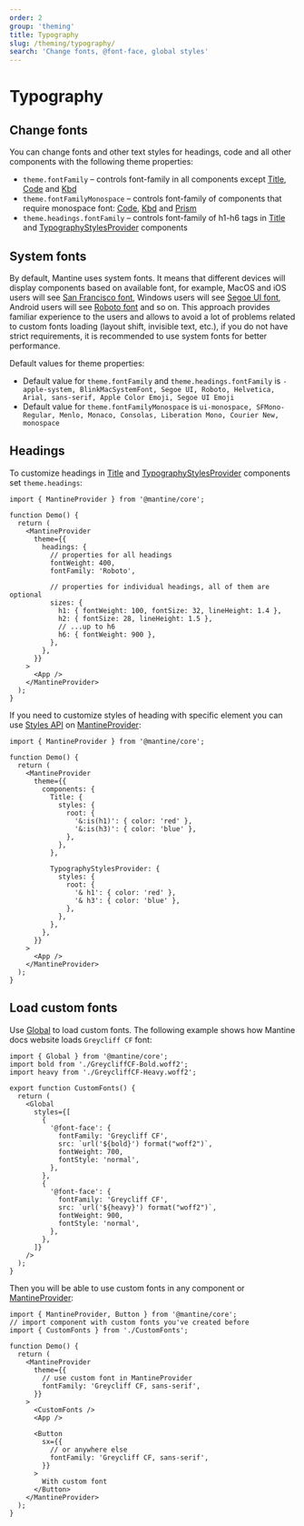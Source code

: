 ```yaml
---
order: 2
group: 'theming'
title: Typography
slug: /theming/typography/
search: 'Change fonts, @font-face, global styles'
---
```



# Typography

## Change fonts

You can change fonts and other text styles for headings, code and all other components with the following theme properties:

- `theme.fontFamily` – controls font-family in all components except [Title](/core/title/), [Code](/core/code/) and [Kbd](/core/kbd/)
- `theme.fontFamilyMonospace` – controls font-family of components that require monospace font: [Code](/core/code/), [Kbd](/core/kbd/) and [Prism](/others/prism/)
- `theme.headings.fontFamily` – controls font-family of h1-h6 tags in [Title](/core/title/) and [TypographyStylesProvider](/core/typography-styles-provider/) components

<Demo data={ThemeDemos.themeFontsExtend} />

## System fonts

By default, Mantine uses system fonts. It means that different devices will display components based on available font,
for example, MacOS and iOS users will see [San Francisco font](https://developer.apple.com/fonts/),
Windows users will see [Segoe UI font](https://docs.microsoft.com/en-us/typography/font-list/segoe-ui),
Android users will see [Roboto font](https://fonts.google.com/specimen/Roboto) and so on.
This approach provides familiar experience to the users and allows to avoid a lot of problems
related to custom fonts loading (layout shift, invisible text, etc.), if you do not have strict
requirements, it is recommended to use system fonts for better performance.

Default values for theme properties:

- Default value for `theme.fontFamily` and `theme.headings.fontFamily` is `-apple-system, BlinkMacSystemFont, Segoe UI, Roboto, Helvetica, Arial, sans-serif, Apple Color Emoji, Segoe UI Emoji`
- Default value for `theme.fontFamilyMonospace` is `ui-monospace, SFMono-Regular, Menlo, Monaco, Consolas, Liberation Mono, Courier New, monospace`

## Headings

To customize headings in [Title](/core/title/) and [TypographyStylesProvider](/core/typography-styles-provider/) components
set `theme.headings`:

```tsx
import { MantineProvider } from '@mantine/core';

function Demo() {
  return (
    <MantineProvider
      theme={{
        headings: {
          // properties for all headings
          fontWeight: 400,
          fontFamily: 'Roboto',

          // properties for individual headings, all of them are optional
          sizes: {
            h1: { fontWeight: 100, fontSize: 32, lineHeight: 1.4 },
            h2: { fontSize: 28, lineHeight: 1.5 },
            // ...up to h6
            h6: { fontWeight: 900 },
          },
        },
      }}
    >
      <App />
    </MantineProvider>
  );
}
```

If you need to customize styles of heading with specific element you can use [Styles API](/styles/styles-api/) on
[MantineProvider](/theming/mantine-provider/):

```tsx
import { MantineProvider } from '@mantine/core';

function Demo() {
  return (
    <MantineProvider
      theme={{
        components: {
          Title: {
            styles: {
              root: {
                '&:is(h1)': { color: 'red' },
                '&:is(h3)': { color: 'blue' },
              },
            },
          },

          TypographyStylesProvider: {
            styles: {
              root: {
                '& h1': { color: 'red' },
                '& h3': { color: 'blue' },
              },
            },
          },
        },
      }}
    >
      <App />
    </MantineProvider>
  );
}
```

## Load custom fonts

Use [Global](/styles/global-styles/) to load custom fonts.
The following example shows how Mantine docs website loads `Greycliff CF` font:

```tsx
import { Global } from '@mantine/core';
import bold from './GreycliffCF-Bold.woff2';
import heavy from './GreycliffCF-Heavy.woff2';

export function CustomFonts() {
  return (
    <Global
      styles={[
        {
          '@font-face': {
            fontFamily: 'Greycliff CF',
            src: `url('${bold}') format("woff2")`,
            fontWeight: 700,
            fontStyle: 'normal',
          },
        },
        {
          '@font-face': {
            fontFamily: 'Greycliff CF',
            src: `url('${heavy}') format("woff2")`,
            fontWeight: 900,
            fontStyle: 'normal',
          },
        },
      ]}
    />
  );
}
```

Then you will be able to use custom fonts in any component or [MantineProvider](/theming/mantine-provider/):

```tsx
import { MantineProvider, Button } from '@mantine/core';
// import component with custom fonts you've created before
import { CustomFonts } from './CustomFonts';

function Demo() {
  return (
    <MantineProvider
      theme={{
        // use custom font in MantineProvider
        fontFamily: 'Greycliff CF, sans-serif',
      }}
    >
      <CustomFonts />
      <App />

      <Button
        sx={{
          // or anywhere else
          fontFamily: 'Greycliff CF, sans-serif',
        }}
      >
        With custom font
      </Button>
    </MantineProvider>
  );
}
```
